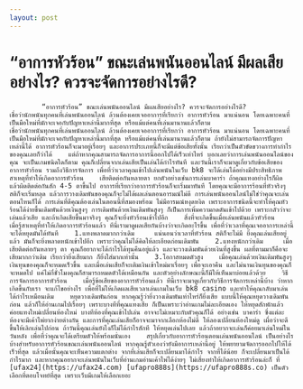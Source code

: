 ```yaml
---
layout: post
---
```



# “อาการหัวร้อน” ขณะเล่นพนันออนไลน์ มีผลเสียอย่างไร? ควรจะจัดการอย่างไรดี?
  			“อาการหัวร้อน” ขณะเล่นพนันออนไลน์ มีผลเสียอย่างไร? ควรจะจัดการอย่างไรดี?  							  					เชื่อว่านักพนันทุกคนที่เล่นพนันออนไลน์ ล้วนต้องเคยเจออาการที่เรียกว่า อาการหัวร้อน มาแน่นอน โดยเฉพาะคนที่เป็นมือใหม่ที่มักจะเจอกับปัญหาเหล่านี้มากที่สุด หรือแม้แต่คนที่เล่นมานานแล้วก็ตาม 				  			  			  					  									    				  				  					  						 เชื่อว่านักพนันทุกคนที่เล่นพนันออนไลน์ ล้วนต้องเคยเจออาการที่เรียกว่า อาการหัวร้อน มาแน่นอน โดยเฉพาะคนที่เป็นมือใหม่ที่มักจะเจอกับปัญหาเหล่านี้มากที่สุด หรือแม้แต่คนที่เล่นมานานแล้วก็ตาม ถ้ายังไม่สามารถจัดการปัญหาเหล่านี้ได้ อาการหัวร้อนก็จะมาอยู่เรื่อยๆ และอาการประเภทนี้ก็จะมีแต่ข้อเสียทั้งนั้น เรียกว่าเป็นตัวขัดขวางการทำกำไรของคุณเลยก็ว่าได้    แต่ถ้าหากคุณสามารถจัดการอาการนี้ออกไปได้เร็วเท่าไหร่ บอกเลยว่าการเล่นพนันออนไลน์ของคุณ จะเป็นเกมชนิดใดก็ตาม คุณก็เปลี่ยนจากเล่นเสียเป็นเล่นได้กำไรทันที และวันนี้เราก็จะมาดูเกี่ยวกับข้อเสียของอาการหัวร้อน รวมถึงวิธีการจัดการ เพื่อที่ว่าเวลาคุณเข้าไปเล่นพนันในเว็บ bk8 จะได้เล่นได้อย่างมีประสิทธิภาพ    สาเหตุที่ทำให้เกิดอาการหัวร้อน    เสียติดต่อกันหลายตา ยกตัวอย่างเช่นการเล่นบาคาร่า ถ้าคุณแทงอย่างไรก็ผิด แล้วผิดติดต่อกันสัก 4-5 ตาขึ้นไป อาการที่เรียกว่าอาการหัวร้อนก็จะเริ่มมาทันที โดยคุณจะมีอาการร้อนที่หัวจริงๆ สติก็จะเริ่มหลุด แล้วการวางเดิมพันของคุณก็จะไม่ได้ผลเล่นตอนอารมณ์ไม่ดี การเล่นพนันออนไลน์ไม่ใช่ว่าคุณจะเล่นตอนไหนก็ได้ การเล่นที่ดีคุณต้องเล่นในตอนนี้ที่สมองพร้อม ไม่มีอารมณ์หงุดหงิด เพราะอาการชนิดนี้จะทำให้คุณหัวร้อนได้ง่ายขึ้นเดิมพันด้วยเงินสูงๆ การเดิมพันด้วยเงินเดิมพันสูงๆ ก็เป็นการเพิ่มความกดดันเข้าไปด้วย เพราะกลัวว่าจะเล่นแล้วเสีย และถ้าเกิดเสียขึ้นมาจริงๆ คุณก็จะยิ่งหัวร้อนเข้าไปอีก    สิ่งที่จะเกิดขึ้นเมื่อเล่นพนันแล้วหัวร้อน    เมื่อรู้สาเหตุที่ทำให้เกิดอาการหัวร้อนแล้ว ทีนี่เรามาดูผลเสียกันบ้างว่าจะเกิดอะไรขึ้น เพื่อที่ว่าเวลาที่คุณเจออาการเหล่านี้ จะได้หยุดมันได้ทันที    1.แทงพลาดมากกว่าเดิม     แน่นอนว่าเวลาที่หัวร้อน สติก็จะไม่มี ยิ่งคุณเล่นเสียอยู่แล้ว มันก็จะยิ่งพลาดหนักเข้าไปอีก เพราะว่าคุณไม่ได้คิดให้ละเอียดก่อนเดิมพัน    2.แทงหนักกว่าเดิม     เมื่อเสียติดต่อกันหลายๆ ตา คุณก็อยากจะได้กำไรได้ทุนคืนอยู่แล้ว และจะวางเดิมพันด้วยเงินที่สูงขึ้น ผลที่ตามมาก็คือจะเสียมากกว่าเดิม เรียกว่ายิ่งเสียมาก ก็ยิ่งใส่มากเท่านั้น    3.โอกาสหมดตัวสูง    เมื่อคุณเล่นด้วยเงินเดิมพันสูงๆ เงินทุนของคุณก็จะหมดเร็วขึ้น และเมื่อเล่นเสียก็จะเติมเงินเข้าใหม่มาเรื่อยๆ เพื่อจะเอาคืน และไม่นานเงินทุนของคุณก็จะหมดไป แค่ไม่กี่ชั่วโมงคุณก็สามารถหมดตัวได้เหมือนกัน และตัวอย่างลักษณะนี้ก็มีให้เห็นมาบ่อยแล้วด้วย    วิธีการจัดการอาการหัวร้อน    เมื่อรู้ข้อเสียของอาการหัวร้อนแล้ว ทีนี้เราจะมาดูเกี่ยวกับวิธีการจัดการเหล่านี้บ้าง ว่าหากเกิดขึ้นกับเรา จะแก้ไขอย่างไร เพื่อที่ไม่ให้เกิดผลเสียเวลาเล่นเกมในเว็บ bk8 casino และทำให้คุณกลับมาเล่นได้กำไรเหมือนเดิม    หยุดวางเดิมพันก่อน หากคุณรู้ว่ายิ่งวางเดิมพันเท่าไหร่ก็ยิ่งเสีย แบบนี้ให้คุณหยุดวางเดิมพันก่อน แล้วก็ให้อ่านเกมไปเรื่อยๆ เพราะบางทีที่คุณแทงเสีย ก็เป็นเพราะว่าอ่านเกมไม่ละเอียดเอง ให้หยุดสักพักแล้วค่อยแทงใหม่เปลี่ยนห้องใหม่ บางทีห้องที่คุณเข้าไปเล่น อาจจะไม่เหมาะกับตัวคุณก็ได้ อย่างเช่น บาคาร่า ซึ่งแต่ละห้องจะมีเค้าไพ่ยากง่ายต่างกัน และการที่คุณเล่นเสียก็อาจจะมาจากเลือกห้องไม่ดี ให้ลองเปลี่ยนห้องใหม่ดู เผื่อว่าจะดีขึ้นให้เลิกเล่นไปก่อน ถ้าวันนี้คุณเล่นยังไงก็ไม่ได้กำไรสักที ให้หยุดเล่นไปเลย แล้วถ้าอยากจะเล่นก็ค่อยมาเล่นใหม่ในวันหลัง เพื่อที่ว่าคุณจะได้เตรียมตัวให้พร้อมนั่นเอง    สรุปเกี่ยวกับอาการหัวร้อนตอนเล่นพนันออนไลน์ เป็นอย่างไรบ้างสำหรับอาการหัวร้อนขณะเล่นพนันออนไลน์ หากคุณรู้ตัวเองว่ายังมีอาการเหล่านี้อยู่ ให้พยายามจัดการออกไปให้ได้เร็วที่สุด แล้วเมื่อนั้นคุณจะเห็นความแตกต่าง จากที่เล่นเสียก็จะเปลี่ยนมาได้กำไร จากที่ได้น้อย ก็จะเปลี่ยนมาเป็นได้กำไรมาก และหากคุณอยากจะเล่นพนันในเว็บที่อ่านเกมอ่านเค้าไพ่ได้ง่ายๆ ไม่เสี่ยงทำให้เกิดอาการหัวร้อนล่ะก็ ที่ [ufax24](https://ufax24.com) [ufapro888s](https://ufapro888s.co) เป็นตัวเลือกที่ตอบโจทย์ที่สุด เพราะเว็บมีเกมให้เลือกเยอะ 					  				    								  				